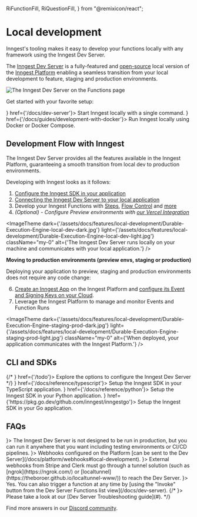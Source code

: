   RiFunctionFill,
  RiQuestionFill,
} from "@remixicon/react";

# Local development

Inngest's tooling makes it easy to develop your functions locally with any framework using the Inngest Dev Server.

The [Inngest Dev Server](/docs/dev-server) is a fully-featured and [open-source](https://github.com/inngest/inngest) local version of the [Inngest Platform](/docs/platform/deployment) enabling a seamless transition from your local development to feature, staging and production environments.

![The Inngest Dev Server on the Functions page](/assets/docs/features/local-development/DevServer-functions.png)


Get started with your favorite setup:


<CardGroup cols={2}>
  <Card title="Inngest Dev Server" icon={<InngestIcon className="text-basis"/>} href={'/docs/dev-server'}>
    Start Inngest locally with a single command.
  </Card>
  <Card title="Development with Docker" icon={<RiFunctionFill className="text-basis"/>} href={'/docs/guides/development-with-docker'}>
    Run Inngest locally using Docker or Docker Compose.
  </Card>
</CardGroup>

## Development Flow with Inngest

The Inngest Dev Server provides all the features available in the Inngest Platform, guaranteeing a smooth transition from local dev to production environments.

Developing with Inngest looks as it follows:

1. [Configure the Inngest SDK in your application](/docs/sdk/overview)
2. [Connecting the Inngest Dev Server to your local application](/docs/learn/inngest-functions)
3. Develop your Inngest Functions with [Steps](/docs/learn/inngest-steps), [Flow Control](/docs/guides/flow-control) and [more](/docs/features/inngest-functions)
5. _(Optional) - Configure Preview environments with [our Vercel Integration](/docs/deploy/vercel)_

<ImageTheme
  dark={'/assets/docs/features/local-development/Durable-Execution-Engine-local-dev-dark.jpg'}
  light={'/assets/docs/features/local-development/Durable-Execution-Engine-local-dev-light.jpg'}
  className="my-0"
  alt={'The Inngest Dev Server runs locally on your machine and communicates with your local application.'}
/>

**Moving to production environments (preview envs, staging or production)**

Deploying your application to preview, staging and production environments does not require any code change:

6. [Create an Inngest App](/docs/apps) on the Inngest Platform and [configure its Event and Signing Keys on your Cloud](/docs/platform/deployment).
7. Leverage the Inngest Platform to manage and monitor Events and Function Runs

<ImageTheme
  dark={'/assets/docs/features/local-development/Durable-Execution-Engine-staging-prod-dark.jpg'}
  light={'/assets/docs/features/local-development/Durable-Execution-Engine-staging-prod-light.jpg'}
  className="my-0"
  alt={'When deployed, your application communicates with the Inngest Platform.'}
/>


## CLI and SDKs

<CardGroup cols={1}>
  {/* <Card title="Inngest CLI" icon={<CLIIcon />} href={'/todo'}>
    Explore the options to configure the Inngest Dev Server
  </Card> */}
  <Card title="TypeScript SDK" icon={<TypeScriptIcon className="text-basis"/>} href={'/docs/reference/typescript'}>
    Setup the Inngest SDK in your TypeScript application.
  </Card>
  <Card title="Python SDK" icon={<PythonIcon className="text-basis"/>} href={'/docs/reference/python'}>
    Setup the Inngest SDK in your Python application.
  </Card>
  <Card title="Go SDK" icon={<GoIcon className="text-basis"/>} href={'https://pkg.go.dev/github.com/inngest/inngestgo'}>
    Setup the Inngest SDK in your Go application.
  </Card>
</CardGroup>


## FAQs

<CardGroup cols={1}>
  <Card title="Can I run the Inngest Dev Server in production?" icon={<RiQuestionFill />}>
    The Inngest Dev Server is not designed to be run in production, but you can run it anywhere that you want including testing environments or CI/CD pipelines.
  </Card>
  <Card title="How do I test webhooks locally?" icon={<RiQuestionFill />}>
    Webhooks configured on the Platform [can be sent to the Dev Server](/docs/platform/webhooks#local-development).
  </Card>
  <Card title="How do I work with Stripe or Clerk webhooks locally?" icon={<RiQuestionFill />}>
    External webhooks from Stripe and Clerk must go through a tunnel solution (such as [ngrok](https://ngrok.com/) or [localtunnel](https://theboroer.github.io/localtunnel-www/)) to reach the Dev Server.
  </Card>
  <Card title="Are Crons supported locally?" icon={<RiQuestionFill />}>
    Yes. You can also trigger a function at any time by [using the "Invoke" button from the Dev Server Functions list view](/docs/dev-server).
  </Card>
  {/* <Card title="The Dev Server does not locate my local application" icon={<RiQuestionFill />}>
    Please take a look at our [Dev Server Troubleshooting guide](#).
  </Card> */}
</CardGroup>

Find more answers in our [Discord community](/discord).
